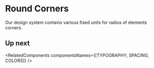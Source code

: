 
<Meta title="Foundations/Round Corners" />

# Round Corners

Our design system contains various fixed units for radius of elements corners.

<div className={styles["rounded-corners-container"]}>
  <CornersSettings title="Small" bullets={["Forms", "Buttons", "Check boxes", "Selected mark", "Tooltips etc..."]}>
    <RoundedCorner roundedCornerSize="small" number="4" />
  </CornersSettings>
  <CornersSettings title="Medium" bullets={["Dropdown", "Popovers", "Attention box", "Updates"]}>
    <RoundedCorner roundedCornerSize="medium" number="8" />
  </CornersSettings>
  <CornersSettings title="Large" bullets={["Popups"]}>
    <RoundedCorner roundedCornerSize="big" number="16" />
  </CornersSettings>
</div>

## Up next

<RelatedComponents componentsNames={[TYPOGRAPHY, SPACING, COLORS]} />
